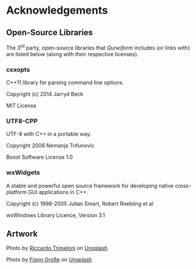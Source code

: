 # Acknowledgements

## Open-Source Libraries {-}

The 3^rd^ party, open-source libraries that *Quneiform* includes (or links with) are listed below (along with their respective licenses).

### cxxopts {-}

C++11 library for parsing command line options.

Copyright (c) 2014 Jarryd Beck

MIT License

### UTF8-CPP {-}

UTF-8 with C++ in a portable way.

Copyright 2006 Nemanja Trifunovic

Boost Software License 1.0

### wxWidgets {-}

A stable and powerful open source framework for developing native cross-platform GUI applications in C++.

Copyright (c) 1998-2005 Julian Smart, Robert Roebling et al

wxWindows Library Licence, Version 3.1

## Artwork {-}

Photo by [Riccardo Trimeloni](https://unsplash.com/@trime?utm_content=creditCopyText&utm_medium=referral&utm_source=unsplash) on [Unsplash](https://unsplash.com/photos/woman-in-green-floral-top-igWvpOE_CPw?utm_content=creditCopyText&utm_medium=referral&utm_source=unsplash)

Photo by [Fionn Große](https://unsplash.com/@fionngrosse?utm_content=creditCopyText&utm_medium=referral&utm_source=unsplash) on [Unsplash](https://unsplash.com/photos/white-and-black-street-sign-p3FHp5mqW5o?utm_content=creditCopyText&utm_medium=referral&utm_source=unsplash)

